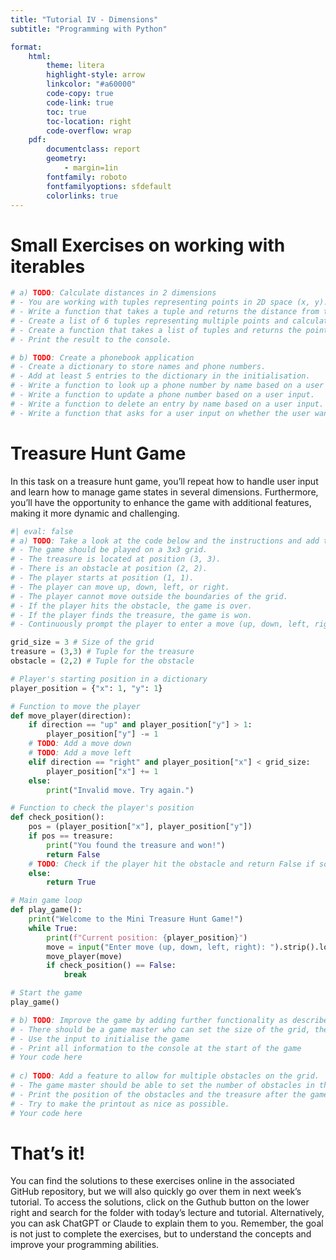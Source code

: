 ```yaml
---
title: "Tutorial IV - Dimensions"
subtitle: "Programming with Python"

format:
    html:
        theme: litera
        highlight-style: arrow
        linkcolor: "#a60000"
        code-copy: true
        code-link: true
        toc: true
        toc-location: right
        code-overflow: wrap
    pdf: 
        documentclass: report
        geometry:
            - margin=1in
        fontfamily: roboto
        fontfamilyoptions: sfdefault
        colorlinks: true
---
```


# Small Exercises on working with iterables

```python
# a) TODO: Calculate distances in 2 dimensions
# - You are working with tuples representing points in 2D space (x, y).
# - Write a function that takes a tuple and returns the distance from the origin (0, 0).
# - Create a list of 6 tuples representing multiple points and calculate the distance for each point.
# - Create a function that takes a list of tuples and returns the point that is farthest from the origin.
# - Print the result to the console.

# b) TODO: Create a phonebook application
# - Create a dictionary to store names and phone numbers.
# - Add at least 5 entries to the dictionary in the initialisation. 
# - Write a function to look up a phone number by name based on a user input.
# - Write a function to update a phone number based on a user input.
# - Write a function to delete an entry by name based on a user input.
# - Write a function that asks for a user input on whether the user wants to add, remove, or update a phone number.

```

# Treasure Hunt Game
In this task on a treasure hunt game, you'll repeat how to handle user input and learn how to manage game states in several dimensions. Furthermore, you'll have the opportunity to enhance the game with additional features, making it more dynamic and challenging.

```python
#| eval: false
# a) TODO: Take a look at the code below and the instructions and add the missing code to make the game work.
# - The game should be played on a 3x3 grid.
# - The treasure is located at position (3, 3).
# - There is an obstacle at position (2, 2).
# - The player starts at position (1, 1).
# - The player can move up, down, left, or right.
# - The player cannot move outside the boundaries of the grid.
# - If the player hits the obstacle, the game is over.
# - If the player finds the treasure, the game is won.
# - Continuously prompt the player to enter a move (up, down, left, right).

grid_size = 3 # Size of the grid
treasure = (3,3) # Tuple for the treasure
obstacle = (2,2) # Tuple for the obstacle

# Player's starting position in a dictionary
player_position = {"x": 1, "y": 1}

# Function to move the player
def move_player(direction):
    if direction == "up" and player_position["y"] > 1:
        player_position["y"] -= 1
    # TODO: Add a move down
    # TODO: Add a move left
    elif direction == "right" and player_position["x"] < grid_size:
        player_position["x"] += 1
    else:
        print("Invalid move. Try again.")

# Function to check the player's position
def check_position():
    pos = (player_position["x"], player_position["y"])
    if pos == treasure:
        print("You found the treasure and won!")
        return False
    # TODO: Check if the player hit the obstacle and return False if so
    else:
        return True

# Main game loop
def play_game():
    print("Welcome to the Mini Treasure Hunt Game!")
    while True:
        print(f"Current position: {player_position}")
        move = input("Enter move (up, down, left, right): ").strip().lower()
        move_player(move)
        if check_position() == False:
            break

# Start the game
play_game()

# b) TODO: Improve the game by adding further functionality as described below.
# - There should be a game master who can set the size of the grid, the treasure and the obstacle.
# - Use the input to initialise the game
# - Print all information to the console at the start of the game
# Your code here
 
# c) TODO: Add a feature to allow for multiple obstacles on the grid.
# - The game master should be able to set the number of obstacles in the grid and their positions.
# - Print the position of the obstacles and the treasure after the game has been finished.
# - Try to make the printout as nice as possible.
# Your code here

```

# That's it!
You can find the solutions to these exercises online in the associated GitHub repository, but we will also quickly go over them in next week's tutorial. To access the solutions, click on the Guthub button on the lower right and search for the folder with today's lecture and tutorial. Alternatively, you can ask ChatGPT or Claude to explain them to you. Remember, the goal is not just to complete the exercises, but to understand the concepts and improve your programming abilities.

